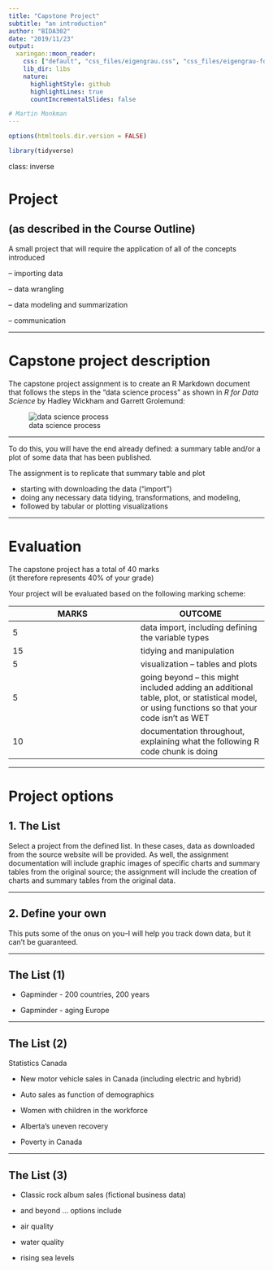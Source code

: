 ```yaml
---
title: "Capstone Project"
subtitle: "an introduction"
author: "BIDA302"
date: "2019/11/23"
output:
  xaringan::moon_reader:
    css: ["default", "css_files/eigengrau.css", "css_files/eigengrau-fonts.css"]    
    lib_dir: libs
    nature:
      highlightStyle: github
      highlightLines: true
      countIncrementalSlides: false

# Martin Monkman
---
```



```r
options(htmltools.dir.version = FALSE)

library(tidyverse)
```

class: inverse


# Project 

## (as described in the Course Outline)

A small project that will require the application of all of the concepts introduced

– importing data

– data wrangling

– data modeling and summarization

– communication



---

# Capstone project description 

The capstone project assignment is to create an R Markdown document that follows the steps in the "data science process" as shown in _R for Data Science_ by Hadley Wickham and Garrett Grolemund:

![data science process](../img/data-science.png)

---

To do this, you will have the end already defined: a summary table and/or a plot of some data that has been published. 

The assignment is to replicate that summary table and plot

* starting with downloading the data ("import")
* doing any necessary data tidying, transformations, and modeling, 
* followed by tabular or plotting visualizations



---

# Evaluation

The capstone project has a total of 40 marks <br>(it therefore represents 40% of your grade)

Your project will be evaluated based on the following marking scheme:

| MARKS | OUTCOME |
| --- | --- |
| 5 | data import, including defining the variable types |
| 15 | tidying and manipulation |
| 5 | visualization -- tables and plots |
| 5 | going beyond -- this might included adding an additional table, plot, or statistical model, or using functions so that your code isn't as WET |
| 10 | documentation throughout, explaining what the following R code chunk is doing




---

# Project options

## 1.  The List

Select a project from the defined list. In these cases, data as downloaded from the source website will be provided. As well, the assignment documentation will include graphic images of specific charts and summary tables from the original source; the assignment will include the creation of charts and summary tables from the original data. 

---

## 2. Define your own 

This puts some of the onus on you--I will help you track down data, but it can't be guaranteed.


---

## The List (1)


* Gapminder - 200 countries, 200 years

* Gapminder - aging Europe

---

## The List (2)

Statistics Canada

* New motor vehicle sales in Canada (including electric and hybrid)

* Auto sales as function of demographics

* Women with children in the workforce

* Alberta's uneven recovery

* Poverty in Canada

---

## The List (3)


* Classic rock album sales (fictional business data)

* and beyond ... options include

 - air quality
 - water quality
 - rising sea levels




